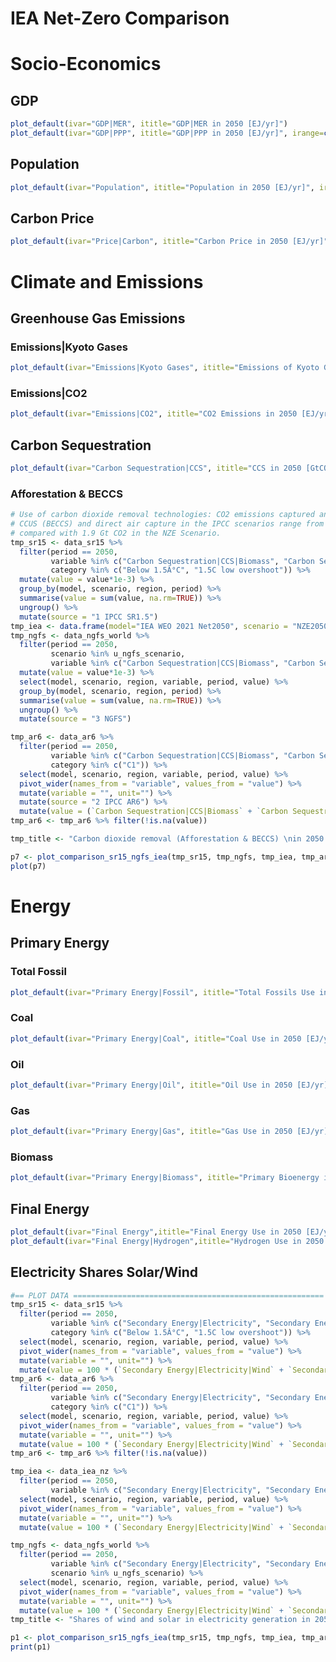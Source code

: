 # IEA Net-Zero Comparison {-}

# Socio-Economics

## GDP
```r
plot_default(ivar="GDP|MER", ititle="GDP|MER in 2050 [EJ/yr]")
plot_default(ivar="GDP|PPP", ititle="GDP|PPP in 2050 [EJ/yr]", irange=c(200000, 300000))
```

## Population
```r
plot_default(ivar="Population", ititle="Population in 2050 [EJ/yr]", irange=c(9000, 9500))
```


## Carbon Price
```r
plot_default(ivar="Price|Carbon", ititle="Carbon Price in 2050 [EJ/yr]", irange=c(0, 2000))
```


# Climate and Emissions

## Greenhouse Gas Emissions

### Emissions|Kyoto Gases {-}

```r
plot_default(ivar="Emissions|Kyoto Gases", ititle="Emissions of Kyoto Gases in 2050 [EJ/yr]", irange = c(0, 18000))
```

### Emissions|CO2 {-}

```r
plot_default(ivar="Emissions|CO2", ititle="CO2 Emissions in 2050 [EJ/yr]", irange = c(-3000, 9000))
```

## Carbon Sequestration
```r
plot_default(ivar="Carbon Sequestration|CCS", ititle="CCS in 2050 [GtCO2/yr]", ifac=1e-3)
```

### Afforestation & BECCS
```r
# Use of carbon dioxide removal technologies: CO2 emissions captured and stored from bioenergy with
# CCUS (BECCS) and direct air capture in the IPCC scenarios range from 3.5 Gt CO2 to 16 Gt CO2 in 2050,
# compared with 1.9 Gt CO2 in the NZE Scenario.
tmp_sr15 <- data_sr15 %>%
  filter(period == 2050,
         variable %in% c("Carbon Sequestration|CCS|Biomass", "Carbon Sequestration|Land Use|Afforestation"),
         category %in% c("Below 1.5Â°C", "1.5C low overshoot")) %>%
  mutate(value = value*1e-3) %>%
  group_by(model, scenario, region, period) %>%
  summarise(value = sum(value, na.rm=TRUE)) %>%
  ungroup() %>%
  mutate(source = "1 IPCC SR1.5")
tmp_iea <- data.frame(model="IEA WEO 2021 Net2050", scenario = "NZE2050", source="2 IEA", period=2050, value=1.9, region="World", stringsAsFactors = FALSE)
tmp_ngfs <- data_ngfs_world %>%
  filter(period == 2050,
         scenario %in% u_ngfs_scenario,
         variable %in% c("Carbon Sequestration|CCS|Biomass", "Carbon Sequestration|Land Use|Afforestation")) %>%
  mutate(value = value*1e-3) %>%
  select(model, scenario, region, variable, period, value) %>%
  group_by(model, scenario, region, period) %>%
  summarise(value = sum(value, na.rm=TRUE)) %>%
  ungroup() %>%
  mutate(source = "3 NGFS")

tmp_ar6 <- data_ar6 %>%
  filter(period == 2050,
         variable %in% c("Carbon Sequestration|CCS|Biomass", "Carbon Sequestration|Land Use|Afforestation"),
         category %in% c("C1")) %>%
  select(model, scenario, region, variable, period, value) %>%
  pivot_wider(names_from = "variable", values_from = "value") %>%
  mutate(variable = "", unit="") %>%
  mutate(source = "2 IPCC AR6") %>%
  mutate(value = (`Carbon Sequestration|CCS|Biomass` + `Carbon Sequestration|Land Use|Afforestation`)*1e-3)
tmp_ar6 <- tmp_ar6 %>% filter(!is.na(value))

tmp_title <- "Carbon dioxide removal (Afforestation & BECCS) \nin 2050 [GtCO2/yr]"

p7 <- plot_comparison_sr15_ngfs_iea(tmp_sr15, tmp_ngfs, tmp_iea, tmp_ar6, tmp_title)
plot(p7)
```


# Energy

## Primary Energy

### Total Fossil
```r
plot_default(ivar="Primary Energy|Fossil", ititle="Total Fossils Use in 2050 [EJ/yr]")
```

### Coal {-}
```r
plot_default(ivar="Primary Energy|Coal", ititle="Coal Use in 2050 [EJ/yr]")
```

### Oil {-}
```r
plot_default(ivar="Primary Energy|Oil", ititle="Oil Use in 2050 [EJ/yr]")
```

### Gas {-}
```r
plot_default(ivar="Primary Energy|Gas", ititle="Gas Use in 2050 [EJ/yr]")
```

### Biomass {-}
```r
plot_default(ivar="Primary Energy|Biomass", ititle="Primary Bioenergy in 2050 [EJ/yr]", irange=c(50, 200))
```


## Final Energy
```r
plot_default(ivar="Final Energy",ititle="Final Energy Use in 2050 [EJ/yr]",irange=c(250,500))
plot_default(ivar="Final Energy|Hydrogen",ititle="Hydrogen Use in 2050 [EJ/yr]")
```

## Electricity Shares Solar/Wind
```r
#== PLOT DATA ========================================================
tmp_sr15 <- data_sr15 %>%
  filter(period == 2050,
         variable %in% c("Secondary Energy|Electricity", "Secondary Energy|Electricity|Wind", "Secondary Energy|Electricity|Solar"),
         category %in% c("Below 1.5Â°C", "1.5C low overshoot")) %>%
  select(model, scenario, region, variable, period, value) %>%
  pivot_wider(names_from = "variable", values_from = "value") %>%
  mutate(variable = "", unit="") %>%
  mutate(value = 100 * (`Secondary Energy|Electricity|Wind` + `Secondary Energy|Electricity|Solar`) / `Secondary Energy|Electricity`)# IEA data taken from NZE2021_Annex.xlsb > World_Elec > (Solar PV + Wind Ã¼ CSP) / Total generation  * 100
tmp_ar6 <- data_ar6 %>%
  filter(period == 2050,
         variable %in% c("Secondary Energy|Electricity", "Secondary Energy|Electricity|Wind", "Secondary Energy|Electricity|Solar"),
         category %in% c("C1")) %>%
  select(model, scenario, region, variable, period, value) %>%
  pivot_wider(names_from = "variable", values_from = "value") %>%
  mutate(variable = "", unit="") %>%
  mutate(value = 100 * (`Secondary Energy|Electricity|Wind` + `Secondary Energy|Electricity|Solar`) / `Secondary Energy|Electricity`)# IEA data taken from NZE2021_Annex.xlsb > World_Elec > (Solar PV + Wind Ã¼ CSP) / Total generation  * 100
tmp_ar6 <- tmp_ar6 %>% filter(!is.na(value))

tmp_iea <- data_iea_nz %>%
  filter(period == 2050,
         variable %in% c("Secondary Energy|Electricity", "Secondary Energy|Electricity|Wind", "Secondary Energy|Electricity|Solar")) %>%
  select(model, scenario, region, variable, period, value) %>%
  pivot_wider(names_from = "variable", values_from = "value") %>%
  mutate(variable = "", unit="") %>%
  mutate(value = 100 * (`Secondary Energy|Electricity|Wind` + `Secondary Energy|Electricity|Solar`) / `Secondary Energy|Electricity`)

tmp_ngfs <- data_ngfs_world %>%
  filter(period == 2050,
         variable %in% c("Secondary Energy|Electricity", "Secondary Energy|Electricity|Wind", "Secondary Energy|Electricity|Solar"),
         scenario %in% u_ngfs_scenario) %>%
  select(model, scenario, region, variable, period, value) %>%
  pivot_wider(names_from = "variable", values_from = "value") %>%
  mutate(variable = "", unit="") %>%
  mutate(value = 100 * (`Secondary Energy|Electricity|Wind` + `Secondary Energy|Electricity|Solar`) / `Secondary Energy|Electricity`)
tmp_title <- "Shares of wind and solar in electricity generation in 2050 [%]"

p1 <- plot_comparison_sr15_ngfs_iea(tmp_sr15, tmp_ngfs, tmp_iea, tmp_ar6, tmp_title)
print(p1)
```
